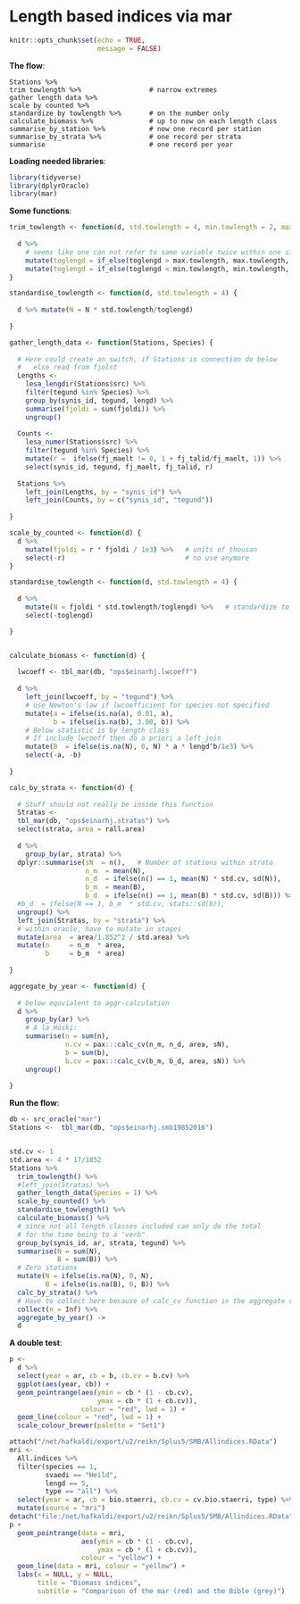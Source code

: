 # Length based indices via mar

```r
knitr::opts_chunk$set(echo = TRUE,
                      message = FALSE)
```


__The flow__:
```
Stations %>%
trim towlength %>%                 # narrow extremes
gather length data %>%
scale by counted %>% 
standardize by towlength %>%       # on the number only
calculate_biomass %>%              # up to now on each length class
summarise_by_station %>%           # now one record per station
summarise_by_strata %>%            # one record per strata
summarise                          # one record per year
```


__Loading needed libraries__:

```r
library(tidyverse)
library(dplyrOracle)
library(mar)
```

__Some functions__:
```r
trim_towlength <- function(d, std.towlength = 4, min.towlength = 2, max.towlength = 8) {
  
  d %>% 
    # seems like one can not refer to same variable twice within one single mutate
    mutate(toglengd = if_else(toglengd > max.towlength, max.towlength, toglengd)) %>% 
    mutate(toglengd = if_else(toglengd < min.towlength, min.towlength, toglengd))
}

standardise_towlength <- function(d, std.towlength = 4) {
  
  d %>% mutate(N = N * std.towlength/toglengd)
  
}

gather_length_data <- function(Stations, Species) {
  
  # Here could create an switch, if Stations is connection do below
  #   else read from fjolst
  Lengths <- 
    lesa_lengdir(Stations$src) %>% 
    filter(tegund %in% Species) %>% 
    group_by(synis_id, tegund, lengd) %>% 
    summarise(fjoldi = sum(fjoldi)) %>% 
    ungroup()
  
  Counts <-
    lesa_numer(Stations$src) %>% 
    filter(tegund %in% Species) %>% 
    mutate(r =  ifelse(fj_maelt != 0, 1 + fj_talid/fj_maelt, 1)) %>% 
    select(synis_id, tegund, fj_maelt, fj_talid, r)
  
  Stations %>% 
    left_join(Lengths, by = "synis_id") %>% 
    left_join(Counts, by = c("synis_id", "tegund"))
  
}

scale_by_counted <- function(d) {
  d %>% 
    mutate(fjoldi = r * fjoldi / 1e3) %>%   # units of thousan
    select(-r)                              # no use anymore
}

standardise_towlength <- function(d, std.towlength = 4) {
  
  d %>% 
    mutate(N = fjoldi * std.towlength/toglengd) %>%   # standardize to per 4 miles
    select(-toglengd)

}


calculate_biomass <- function(d) {
  
  lwcoeff <- tbl_mar(db, "ops$einarhj.lwcoeff")
  
  d %>% 
    left_join(lwcoeff, by = "tegund") %>% 
    # use Newton's law if lwcoefficient for species not specified
    mutate(a = ifelse(is.na(a), 0.01, a),
           b = ifelse(is.na(b), 3.00, b)) %>% 
    # Below statistic is by length class
    # If include lwcoeff then do a priori a left_join
    mutate(B  = ifelse(is.na(N), 0, N) * a * lengd^b/1e3) %>% 
    select(-a, -b)
  
}

calc_by_strata <- function(d) {
  
  # Stuff should not really be inside this function
  Stratas <- 
  tbl_mar(db, "ops$einarhj.stratas") %>% 
  select(strata, area = rall.area)
    
  d %>% 
    group_by(ar, strata) %>% 
  dplyr::summarise(sN  = n(),   # Number of stations within strata
                   n_m  = mean(N),
                   n_d  = ifelse(n() == 1, mean(N) * std.cv, sd(N)),
                   b_m  = mean(B),
                   b_d  = ifelse(n() == 1, mean(B) * std.cv, sd(B))) %>% 
  #b_d  = ifelse(N == 1, b_m  * std.cv, stats::sd(b)),
  ungroup() %>%
  left_join(Stratas, by = "strata") %>%
  # within oracle, have to mutate in stages
  mutate(area  = area/1.852^2 / std.area) %>% 
  mutate(n     = n_m  * area,
         b     = b_m  * area)
  
}

aggregate_by_year <- function(d) {
  
  # below equvialent to aggr-calculation
  d %>% 
    group_by(ar) %>%
    # A la Höski:
    summarise(n = sum(n),
              n.cv = pax:::calc_cv(n_m, n_d, area, sN),
              b = sum(b),
              b.cv = pax:::calc_cv(b_m, b_d, area, sN)) %>% 
    ungroup()
  
}
```

__Run the flow__:
```r
db <- src_oracle("mar")
Stations <-  tbl_mar(db, "ops$einarhj.smb19852016")


std.cv <- 1
std.area <- 4 * 17/1852
Stations %>%
  trim_towlength() %>% 
  #left_join(Stratas) %>% 
  gather_length_data(Species = 1) %>%
  scale_by_counted() %>% 
  standardise_towlength() %>% 
  calculate_biomass() %>%
  # since not all length classes included can only do the total
  # for the time being to a "verb"
  group_by(synis_id, ar, strata, tegund) %>% 
  summarise(N = sum(N),
            B = sum(B)) %>% 
  # Zero stations
  mutate(N = ifelse(is.na(N), 0, N),
         B = ifelse(is.na(B), 0, B)) %>% 
  calc_by_strata() %>% 
  # Have to collect here because of calc_cv function in the aggregate step
  collect(n = Inf) %>% 
  aggregate_by_year() ->
  d
```

__A double test__:
```r
p <- 
  d %>% 
  select(year = ar, cb = b, cb.cv = b.cv) %>% 
  ggplot(aes(year, cb)) +
  geom_pointrange(aes(ymin = cb * (1 - cb.cv),
                      ymax = cb * (1 + cb.cv)),
                  colour = "red", lwd = 1) +
  geom_line(colour = "red", lwd = 1) +
  scale_colour_brewer(palette = "Set1")

attach("/net/hafkaldi/export/u2/reikn/Splus5/SMB/Allindices.RData")
mri <- 
  All.indices %>% 
  filter(species == 1,
         svaedi == "Heild",
         lengd == 5,
         type == "all") %>% 
  select(year = ar, cb = bio.staerri, cb.cv = cv.bio.staerri, type) %>% 
  mutate(source = "mri")
detach("file:/net/hafkaldi/export/u2/reikn/Splus5/SMB/Allindices.RData")
p +
  geom_pointrange(data = mri, 
                  aes(ymin = cb * (1 - cb.cv),
                      ymax = cb * (1 + cb.cv)),
                  colour = "yellow") +
  geom_line(data = mri, colour = "yellow") +
  labs(x = NULL, y = NULL,
       title = "Biomass indices",
       subtitle = "Comparison of the mar (red) and the Bible (grey)")
```
